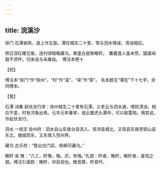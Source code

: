 ```yaml
---
---
---
```

title: 浣溪沙
---







徐门 石潭谢雨，道上作五首。潭在城东二十里，常与泗水增减，清浊相应。

照日深红暖见鱼，连村绿暗晚藏乌。黄童白叟聚睢盱。　麋鹿逢人虽未惯，猿猱闻鼓不须呼。归来说与采桑姑。　傅注本卷十





【校】


傅注本“徐门”作“徐州”，“村”作“溪”，“来”作“家”。 毛本题无“潭在”下十七字，余同傅本。





【笺】


石潭 诗集 起伏龙行序：徐州城东二十里有石潭，父老云与泗水通，增损清浊，相应不差，时有河鱼出焉。元丰元年春旱，或云置虎头潭中，可以致雷雨。用其说，作起伏龙行。

泗水 一统志 徐州府：泗水自山东鱼台县流入，径沛县城北，又径县东南至铜山县东北，循城而东，又东南入邳州界。

藏乌 古乐府：“暂出白门前，杨柳可藏乌。”

睢盱 易 豫：“六三，盱豫，悔。迟，有悔。”孔疏：盱者，睢盱。睢盱者，喜悦之貌。傅注引唐韵：睢盱，仰目视也。睢音隳，盱音吁。